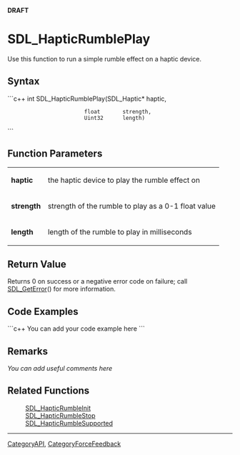 '''DRAFT'''

= SDL_HapticRumblePlay =
Use this function to run a simple rumble effect on a haptic device.


== Syntax ==
```c++
int SDL_HapticRumblePlay(SDL_Haptic* haptic,
                         float       strength,
                         Uint32      length)
```

== Function Parameters ==
{|
|'''haptic'''
|the haptic device to play the rumble effect on
|-
|'''strength'''
|strength of the rumble to play as a 0-1 float value
|-
|'''length'''
|length of the rumble to play in milliseconds
|}

== Return Value ==
Returns 0 on success or a negative error code on failure; call [[SDL_GetError]]() for more information.

== Code Examples ==
```c++
You can add your code example here
```

== Remarks ==
''You can add useful comments here''

== Related Functions ==
:[[SDL_HapticRumbleInit]]
:[[SDL_HapticRumbleStop]]
:[[SDL_HapticRumbleSupported]]

----
[[CategoryAPI]], [[CategoryForceFeedback]]
